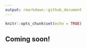 ```yaml
---
output: rmarkdown::github_document
---
```


```r
knitr::opts_chunk$set(echo = TRUE)
```

## Coming soon!
